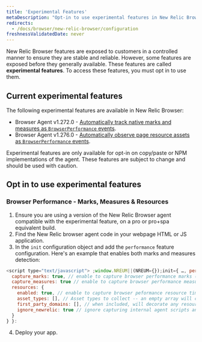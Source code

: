 ```yaml
---
title: 'Experimental Features'
metaDescription: "Opt-in to use experimental features in New Relic Browser before they are generally available."
redirects:
  - /docs/browser/new-relic-browser/configuration
freshnessValidatedDate: never
---
```


New Relic Browser features are exposed to customers in a controlled manner to ensure they are stable and reliable. However, some features are exposed before they generally available. These features are called **experimental features**. To access these features, you must opt in to use them.

## Current experimental features

The following experimental features are available in New Relic Browser:
* Browser Agent v1.272.0 - [Automatically track native marks and measures as `BrowserPerformance` events](/docs/browser/new-relic-browser/browser-pro-features/marks-and-measures).
* Browser Agent v1.276.0 - [Automatically observe page resource assets as `BrowserPerformance` events](/docs/browser/new-relic-browser/browser-pro-features/page-resources).


<Callout variant="important">
  Experimental features are only available for opt-in on copy/paste or NPM implementations of the agent. These features are subject to change and should be used with caution.
</Callout>

## Opt in to use experimental features

### Browser Performance - Marks, Measures & Resources
1. Ensure you are using a version of the New Relic Browser agent compatible with the experimental feature, on a pro or pro+spa equivalent build.
2. Find the New Relic browser agent code in your webpage HTML or JS application.
3. In the `init` configuration object and add the `performance` feature configuration. Here's an example that enables both marks and measures detection:
  ```js
  <script type="text/javascript"> ;window.NREUM||(NREUM={});init={ …, performance: {
    capture_marks: true, // enable to capture browser performance marks (default false)
    capture_measures: true // enable to capture browser performance measures (default false)
    resources: {
      enabled: true, // enable to capture browser peformance resource timings (default false)
      asset_types: [], // Asset types to collect -- an empty array will collect all types (default []). See https://developer.mozilla.org/en-US/docs/Web/API/PerformanceResourceTiming/initiatorType for the list of types.
      first_party_domains: [], // when included, will decorate any resource as a first party resource if matching (default [])
      ignore_newrelic: true // ignore capturing internal agent scripts and harvest calls (default true)
    }
  } }:
  ```
4. Deploy your app.
